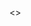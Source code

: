 


<>
  <Title title="ホーム" />
  <Ogp title="ようこそ！" />
  <Seo title="ホーム" />

  <ParticlesArea />

  <Quotes />
  <div className="bounce-target">
  <Image src="/assets/images/yudejp.png" width={50} height={50} alt="yude.jp logo" />
  </div>

  <Cookie />
  <Chat />

  ## Misskey インスタンスの開設のお知らせ
  * [mi.yude.moe](https://mi.yude.moe)
  * 誰でも参加可能です。
  * 分散 SNS のソフトウェアを利用しているため、Mastodon や Pleroma などのユーザーと交流できます。

  ## 布教コーナー
  ### ぼっち・ざ・ろっく！ を見てください
  * [TVアニメ「ぼっち・ざ・ろっく！」公式サイト](https://bocchi.rocks/)
  * [結束バンド 公式プレイリスト - playlist by Sony Music Japan \| Spotify](https://open.spotify.com/playlist/0khIb9sON6ZEbWvRQI6268?si=52afc864cbec4eb2&nd=1)
  * [ぼっち・ざ・ろっく！ \| アニメ動画見放題 \| dアニメストア](https://animestore.docomo.ne.jp/animestore/ci_pc?workId=25806)
  * [アニメ「ぼっち・ざ・ろっく！」 \| Annict](https://annict.com/works/8128)

  ### お隣の天使様にいつの間にか駄目人間にされていた件 を見てください
  * [TVアニメ『お隣の天使様にいつの間にか駄目人間にされていた件』公式サイト](https://otonarino-tenshisama.jp/)
  * [アニメ「お隣の天使様にいつの間にか駄目人間にされていた件」 | Annict](https://annict.com/works/9260)
  * [お隣の天使様にいつの間にか駄目人間にされていた件 | アニメ動画見放題 | dアニメストア](https://animestore.docomo.ne.jp/animestore/ci_pc?workId=26045)

  [アラー](https://www.mcdonalds.co.jp/)


</>